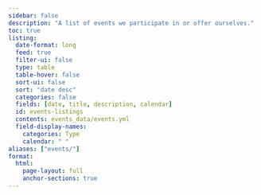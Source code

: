 ```yaml
---
sidebar: false
description: "A list of events we participate in or offer ourselves."
toc: true
listing:
  date-format: long
  feed: true
  filter-ui: false
  type: table
  table-hover: false
  sort-ui: false
  sort: "date desc"
  categories: false
  fields: [date, title, description, calendar]
  id: events-listings
  contents: events_data/events.yml
  field-display-names: 
    categories: Type
    calendar: " "
aliases: ["events/"]
format:
  html:
    page-layout: full
    anchor-sections: true
---
```


::: {#events-listings}
:::